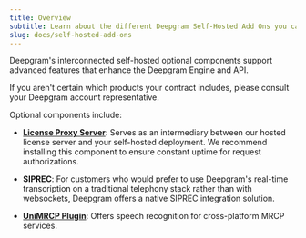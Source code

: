 ```yaml
---
title: Overview
subtitle: Learn about the different Deepgram Self-Hosted Add Ons you can leverage.
slug: docs/self-hosted-add-ons
---
```



Deepgram's interconnected self-hosted optional components support advanced features that enhance the Deepgram Engine and API.

<Info>
  If you aren't certain which products your contract includes, please consult your Deepgram account representative.
</Info>

Optional components include:

* **[License Proxy Server](/docs/license-proxy)**: Serves as an intermediary between our hosted license server and your self-hosted deployment. We recommend installing this component to ensure constant uptime for request authorizations.

* **SIPREC**: For customers who would prefer to use Deepgram's real-time transcription on a traditional telephony stack rather than with websockets, Deepgram offers a native SIPREC integration solution.

* **[UniMRCP Plugin](/docs/deepgram-unimrcp-plugin)**: Offers speech recognition for cross-platform MRCP services.
